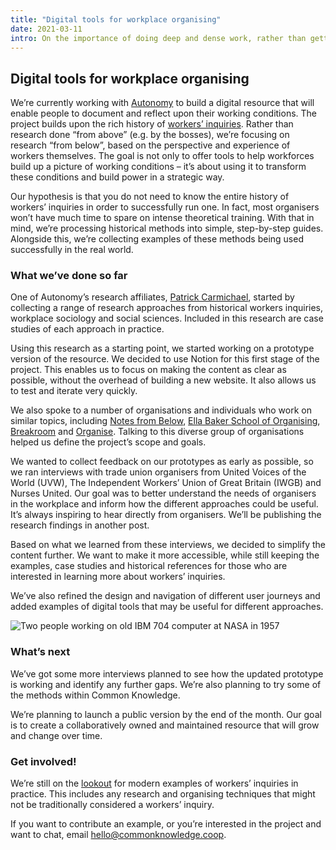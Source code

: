 ```yaml
---
title: "Digital tools for workplace organising"
date: 2021-03-11
intro: On the importance of doing deep and dense work, rather than getting caught up in short-term, urgency thinking.
---
```


## Digital tools for workplace organising

We’re currently working with [Autonomy](https://autonomy.work/) to build a digital resource that will enable people to document and reflect upon their working conditions. The project builds upon the rich history of [workers’ inquiries](https://notesfrombelow.org/what-is-workers-inquiry). Rather than research done “from above” (e.g. by the bosses), we’re focusing on research “from below”, based on the perspective and experience of workers themselves. The goal is not only to offer tools to help workforces build up a picture of working conditions – it’s about using it to transform these conditions and build power in a strategic way.

Our hypothesis is that you do not need to know the entire history of workers’ inquiries in order to successfully run one. In fact, most organisers won’t have much time to spare on intense theoretical training. With that in mind, we’re processing historical methods into simple, step-by-step guides. Alongside this, we’re collecting examples of these methods being used successfully in the real world.

### What we’ve done so far

One of Autonomy’s research affiliates, [Patrick Carmichael](http://www.patrickcarmichael.co.uk/), started by collecting a range of research approaches from historical workers inquiries, workplace sociology and social sciences. Included in this research are case studies of each approach in practice.

Using this research as a starting point, we started working on a prototype version of the resource. We decided to use Notion for this first stage of the project. This enables us to focus on making the content as clear as possible, without the overhead of building a new website. It also allows us to test and iterate very quickly.

We also spoke to a number of organisations and individuals who work on similar topics, including [Notes from Below](https://notesfrombelow.org/), [Ella Baker School of Organising](https://www.ellabakerorganising.org.uk/), [Breakroom](https://www.breakroom.cc/) and [Organise](http://organise.org.uk/). Talking to this diverse group of organisations helped us define the project’s scope and goals.

We wanted to collect feedback on our prototypes as early as possible, so we ran interviews with trade union organisers from United Voices of the World (UVW), The Independent Workers’ Union of Great Britain (IWGB) and Nurses United. Our goal was to better understand the needs of organisers in the workplace and inform how the different approaches could be useful. It’s always inspiring to hear directly from organisers. We’ll be publishing the research findings in another post.

Based on what we learned from these interviews, we decided to simplify the content further. We want to make it more accessible, while still keeping the examples, case studies and historical references for those who are interested in learning more about workers’ inquiries.

We’ve also refined the design and navigation of different user journeys and added examples of digital tools that may be useful for different approaches.

![Two people working on old IBM 704 computer at NASA in 1957](../../assets/nasa-ibm-type.jpg)

### What’s next

We’ve got some more interviews planned to see how the updated prototype is working and identify any further gaps. We’re also planning to try some of the methods within Common Knowledge.

We’re planning to launch a public version by the end of the month. Our goal is to create a collaboratively owned and maintained resource that will grow and change over time.

### Get involved!

We’re still on the [lookout](https://twitter.com/cmmonknowledge/status/1364974184292573187) for modern examples of workers’ inquiries in practice. This includes any research and organising techniques that might not be traditionally considered a workers’ inquiry.

If you want to contribute an example, or you’re interested in the project and want to chat, email [hello@commonknowledge.coop](mailto:hello@commonknowledge.coop).
